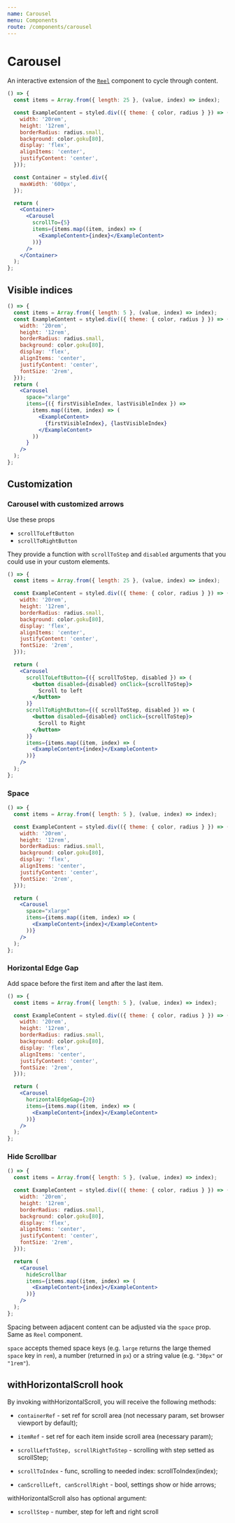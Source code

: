 ```yaml
---
name: Carousel
menu: Components
route: /components/carousel
---
```


# Carousel

An interactive extension of the [`Reel`](../reel) component to cycle through content.

```jsx react-live
() => {
  const items = Array.from({ length: 25 }, (value, index) => index);

  const ExampleContent = styled.div(({ theme: { color, radius } }) => ({
    width: '20rem',
    height: '12rem',
    borderRadius: radius.small,
    background: color.goku[80],
    display: 'flex',
    alignItems: 'center',
    justifyContent: 'center',
  }));

  const Container = styled.div({
    maxWidth: '600px',
  });

  return (
    <Container>
      <Carousel
        scrollTo={5}
        items={items.map((item, index) => (
          <ExampleContent>{index}</ExampleContent>
        ))}
      />
    </Container>
  );
};
```

## Visible indices

```jsx react-live
() => {
  const items = Array.from({ length: 5 }, (value, index) => index);
  const ExampleContent = styled.div(({ theme: { color, radius } }) => ({
    width: '20rem',
    height: '12rem',
    borderRadius: radius.small,
    background: color.goku[80],
    display: 'flex',
    alignItems: 'center',
    justifyContent: 'center',
    fontSize: '2rem',
  }));
  return (
    <Carousel
      space="xlarge"
      items={({ firstVisibleIndex, lastVisibleIndex }) =>
        items.map((item, index) => (
          <ExampleContent>
            {firstVisibleIndex}, {lastVisibleIndex}
          </ExampleContent>
        ))
      }
    />
  );
};
```

## Customization

### Carousel with customized arrows

Use these props

- `scrollToLeftButton`
- `scrollToRightButton`

They provide a function with `scrollToStep` and `disabled` arguments that you could use in your custom elements.

```jsx react-live
() => {
  const items = Array.from({ length: 25 }, (value, index) => index);

  const ExampleContent = styled.div(({ theme: { color, radius } }) => ({
    width: '20rem',
    height: '12rem',
    borderRadius: radius.small,
    background: color.goku[80],
    display: 'flex',
    alignItems: 'center',
    justifyContent: 'center',
    fontSize: '2rem',
  }));

  return (
    <Carousel
      scrollToLeftButton={({ scrollToStep, disabled }) => (
        <button disabled={disabled} onClick={scrollToStep}>
          Scroll to left
        </button>
      )}
      scrollToRightButton={({ scrollToStep, disabled }) => (
        <button disabled={disabled} onClick={scrollToStep}>
          Scroll to Right
        </button>
      )}
      items={items.map((item, index) => (
        <ExampleContent>{index}</ExampleContent>
      ))}
    />
  );
};
```

### Space

```jsx react-live
() => {
  const items = Array.from({ length: 5 }, (value, index) => index);

  const ExampleContent = styled.div(({ theme: { color, radius } }) => ({
    width: '20rem',
    height: '12rem',
    borderRadius: radius.small,
    background: color.goku[80],
    display: 'flex',
    alignItems: 'center',
    justifyContent: 'center',
    fontSize: '2rem',
  }));

  return (
    <Carousel
      space="xlarge"
      items={items.map((item, index) => (
        <ExampleContent>{index}</ExampleContent>
      ))}
    />
  );
};
```

### Horizontal Edge Gap

Add space before the first item and after the last item.

```jsx react-live
() => {
  const items = Array.from({ length: 5 }, (value, index) => index);

  const ExampleContent = styled.div(({ theme: { color, radius } }) => ({
    width: '20rem',
    height: '12rem',
    borderRadius: radius.small,
    background: color.goku[80],
    display: 'flex',
    alignItems: 'center',
    justifyContent: 'center',
    fontSize: '2rem',
  }));

  return (
    <Carousel
      horizontalEdgeGap={20}
      items={items.map((item, index) => (
        <ExampleContent>{index}</ExampleContent>
      ))}
    />
  );
};
```

### Hide Scrollbar

```jsx react-live
() => {
  const items = Array.from({ length: 5 }, (value, index) => index);

  const ExampleContent = styled.div(({ theme: { color, radius } }) => ({
    width: '20rem',
    height: '12rem',
    borderRadius: radius.small,
    background: color.goku[80],
    display: 'flex',
    alignItems: 'center',
    justifyContent: 'center',
    fontSize: '2rem',
  }));

  return (
    <Carousel
      hideScrollbar
      items={items.map((item, index) => (
        <ExampleContent>{index}</ExampleContent>
      ))}
    />
  );
};
```

Spacing between adjacent content can be adjusted via the `space` prop. Same as `Reel` component.

`space` accepts themed space keys (e.g. `large` returns the large themed `space`
key in `rem`), a number (returned in `px`) or a string value (e.g. `"30px"` or
`"1rem"`).

## **withHorizontalScroll hook**

By invoking withHorizontalScroll, you will receive the following methods:

- `containerRef` - set ref for scroll area (not necessary param, set browser viewport by default);

- `itemRef` - set ref for each item inside scroll area (necessary param);

- `scrollLeftToStep, scrollRightToStep` - scrolling with step setted as scrollStep;

- `scrollToIndex` - func, scrolling to needed index: scrollToIndex(index);

- `canScrollLeft, canScrollRight` - bool, settings show or hide arrows;

withHorizontalScroll also has optional argument:

- `scrollStep` - number, step for left and right scroll

```

```
